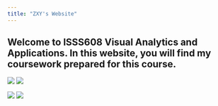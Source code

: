 ```yaml
---
title: "ZXY's Website"
---
```


## **Welcome to ISSS608 Visual Analytics and Applications. In this website, you will find my coursework prepared for this course.**

![](images/无上传记录.png) ![](images/暂无更多问题.png)

![](images/暂无相关订单-01.png) ![](images/暂无课程.png)
